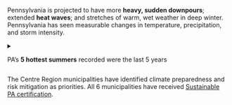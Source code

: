 
Pennsylvania is projected to have more **heavy, sudden downpours**; extended **heat waves**; and stretches of warm, wet weather in deep winter.
Pennsylvania has seen measurable changes in temperature, precipitation, and storm intensity.

<details>
<summary>

PA’s **5 hottest summers** recorded were the&nbsp;last <ThermometerHalf />5&nbsp;years <Plus />

</summary>
<article>

Since the beginning of the 20th century, temperatures in Pennsylvania have risen around 2°F and temperatures in the 2000s have been higher than in any other historical period (Figure 1). 3

- As Pennsylvania gets warmer it is also experiencing abundant precipitation and an increase in the number of extreme rain events. Observed changes show a 55% increase in heavy precipitation events (the top 1% of rainy days) from 1958 to 2016. (Figure 2). 1
- Average annual precipitation in Pennsylvania has increased about 10 percent in the past 110 years, and 2018 was the wettest year on record, bringing a total of 63.97 inches of rain3.
- The 48 months between June 2015 and June 2019 were officially the wettest period in Pennsylvania’s history4, and Pennsylvania’s five warmest summers on record have occurred in the last five years.5

</article>
</details>

<footer>

<Sun />

The Centre Region municipalities have identified climate preparedness and risk mitigation as priorities. All 6 municipalities have received [Sustainable PA certification](https://www.crcog.net/index.asp?SEC=38404D85-5DA8-4C86-9407-B8822B4543B6).

</footer>
